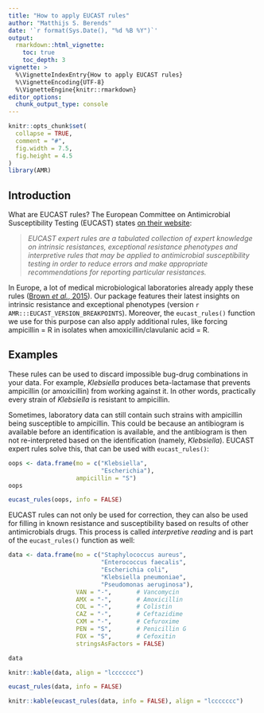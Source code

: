 ```yaml
---
title: "How to apply EUCAST rules"
author: "Matthijs S. Berends"
date: '`r format(Sys.Date(), "%d %B %Y")`'
output:
  rmarkdown::html_vignette:
    toc: true
    toc_depth: 3
vignette: >
  %\VignetteIndexEntry{How to apply EUCAST rules}
  %\VignetteEncoding{UTF-8}
  %\VignetteEngine{knitr::rmarkdown}
editor_options:
  chunk_output_type: console
---
```


```r
knitr::opts_chunk$set(
  collapse = TRUE,
  comment = "#",
  fig.width = 7.5,
  fig.height = 4.5
)
library(AMR)
```

## Introduction

What are EUCAST rules? The European Committee on Antimicrobial Susceptibility Testing (EUCAST) states [on their website](http://www.eucast.org/expert_rules_and_intrinsic_resistance/):

> *EUCAST expert rules are a tabulated collection of expert knowledge on intrinsic resistances, exceptional resistance phenotypes and interpretive rules that may be applied to antimicrobial susceptibility testing in order to reduce errors and make appropriate recommendations for reporting particular resistances.*

In Europe, a lot of medical microbiological laboratories already apply these rules ([Brown *et al.*, 2015](https://www.eurosurveillance.org/content/10.2807/1560-7917.ES2015.20.2.21008)). Our package features their latest insights on intrinsic resistance and exceptional phenotypes (version `r AMR:::EUCAST_VERSION_BREAKPOINTS`). Moreover, the `eucast_rules()` function we use for this purpose can also apply additional rules, like forcing <help title="ATC: J01CA01">ampicillin</help> = R in isolates when <help title="ATC: J01CR02">amoxicillin/clavulanic acid</help> = R.

## Examples

These rules can be used to discard impossible bug-drug combinations in your data. For example, *Klebsiella* produces beta-lactamase that prevents ampicillin (or amoxicillin) from working against it. In other words, practically every strain of *Klebsiella* is resistant to ampicillin.

Sometimes, laboratory data can still contain such strains with ampicillin being susceptible to ampicillin. This could be because an antibiogram is available before an identification is available, and the antibiogram is then not re-interpreted based on the identification (namely, *Klebsiella*). EUCAST expert rules solve this, that can be used with `eucast_rules()`:

```r
oops <- data.frame(mo = c("Klebsiella", 
                          "Escherichia"),
                   ampicillin = "S")
oops

eucast_rules(oops, info = FALSE)
```

EUCAST rules can not only be used for correction, they can also be used for filling in known resistance and susceptibility based on results of other antimicrobials drugs. This process is called *interpretive reading* and is part of the `eucast_rules()` function as well:

```r
data <- data.frame(mo = c("Staphylococcus aureus",
                          "Enterococcus faecalis",
                          "Escherichia coli",
                          "Klebsiella pneumoniae",
                          "Pseudomonas aeruginosa"),
                   VAN = "-",       # Vancomycin
                   AMX = "-",       # Amoxicillin
                   COL = "-",       # Colistin
                   CAZ = "-",       # Ceftazidime
                   CXM = "-",       # Cefuroxime
                   PEN = "S",       # Penicillin G
                   FOX = "S",       # Cefoxitin
                   stringsAsFactors = FALSE)
```
```r
data
```
```r
knitr::kable(data, align = "lccccccc")
```
```r
eucast_rules(data, info = FALSE)
```
```r
knitr::kable(eucast_rules(data, info = FALSE), align = "lccccccc")
```
